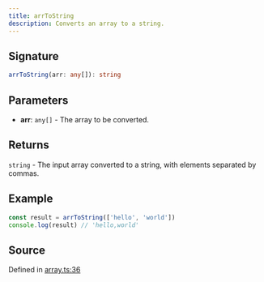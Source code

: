```yaml
---
title: arrToString
description: Converts an array to a string.
---
```


## Signature

```typescript path=null start=null
arrToString(arr: any[]): string
```

## Parameters

- **arr**: `any[]` - The array to be converted.

## Returns

`string` - The input array converted to a string, with elements separated by commas.

## Example

```typescript path=null start=null
const result = arrToString(['hello', 'world'])
console.log(result) // 'hello,world'
```

## Source

Defined in [array.ts:36](https://github.com/koji/ichigyou/blob/main/src/array.ts#L36)
